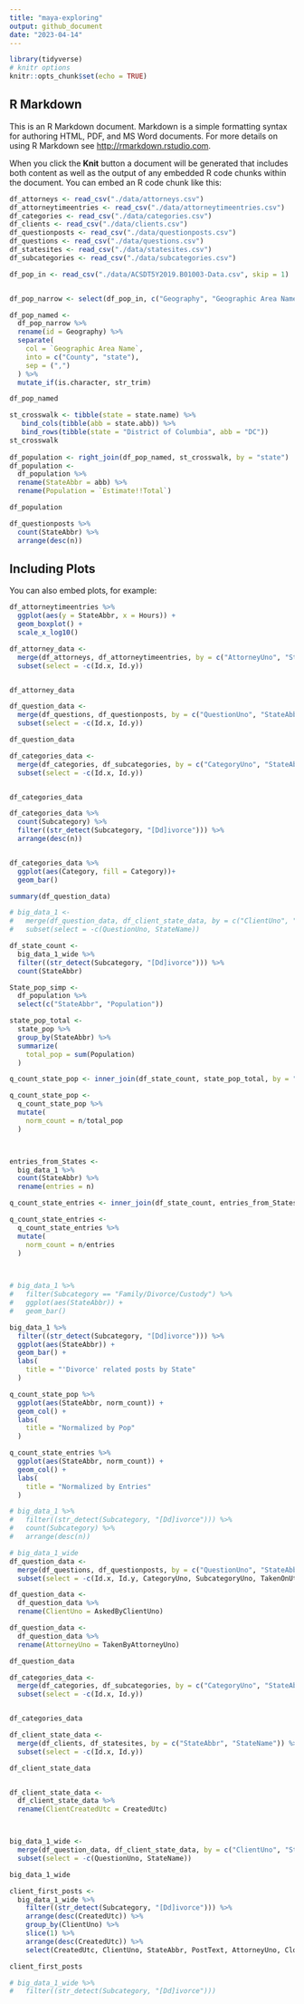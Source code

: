 ---
title: "maya-exploring"
output: github_document
date: "2023-04-14"
---

```{r setup, include=FALSE}
library(tidyverse)
# knitr options
knitr::opts_chunk$set(echo = TRUE)
```

## R Markdown

This is an R Markdown document. Markdown is a simple formatting syntax for authoring HTML, PDF, and MS Word documents. For more details on using R Markdown see <http://rmarkdown.rstudio.com>.

When you click the **Knit** button a document will be generated that includes both content as well as the output of any embedded R code chunks within the document. You can embed an R code chunk like this:

```{r read-data}
df_attorneys <- read_csv("./data/attorneys.csv")
df_attorneytimeentries <- read_csv("./data/attorneytimeentries.csv")
df_categories <- read_csv("./data/categories.csv")
df_clients <- read_csv("./data/clients.csv")
df_questionposts <- read_csv("./data/questionposts.csv")
df_questions <- read_csv("./data/questions.csv")
df_statesites <- read_csv("./data/statesites.csv")
df_subcategories <- read_csv("./data/subcategories.csv")
```
```{r}

df_pop_in <- read_csv("./data/ACSDT5Y2019.B01003-Data.csv", skip = 1)


df_pop_narrow <- select(df_pop_in, c("Geography", "Geographic Area Name", "Estimate!!Total"))

df_pop_named <-
  df_pop_narrow %>% 
  rename(id = Geography) %>% 
  separate(
    col = `Geographic Area Name`,
    into = c("County", "state"),
    sep = (",") 
  ) %>%
  mutate_if(is.character, str_trim)

df_pop_named

st_crosswalk <- tibble(state = state.name) %>%
   bind_cols(tibble(abb = state.abb)) %>% 
   bind_rows(tibble(state = "District of Columbia", abb = "DC"))
st_crosswalk
 
df_population <- right_join(df_pop_named, st_crosswalk, by = "state")
df_population <-
  df_population %>%
  rename(StateAbbr = abb) %>%
  rename(Population = `Estimate!!Total`)

df_population
```


```{r}
df_questionposts %>% 
  count(StateAbbr) %>% 
  arrange(desc(n))
```

## Including Plots

You can also embed plots, for example:

```{r pressure, echo=FALSE}
df_attorneytimeentries %>%
  ggplot(aes(y = StateAbbr, x = Hours)) +
  geom_boxplot() + 
  scale_x_log10()
```

```{r}
df_attorney_data <-
  merge(df_attorneys, df_attorneytimeentries, by = c("AttorneyUno", "StateAbbr")) %>%
  subset(select = -c(Id.x, Id.y))


df_attorney_data
```

```{r}
df_question_data <-
  merge(df_questions, df_questionposts, by = c("QuestionUno", "StateAbbr")) %>%
  subset(select = -c(Id.x, Id.y))

df_question_data
```

```{r}
df_categories_data <-
  merge(df_categories, df_subcategories, by = c("CategoryUno", "StateAbbr")) %>%
  subset(select = -c(Id.x, Id.y))


df_categories_data
```

```{r}
df_categories_data %>% 
  count(Subcategory) %>%
  filter((str_detect(Subcategory, "[Dd]ivorce"))) %>% 
  arrange(desc(n))


df_categories_data %>%
  ggplot(aes(Category, fill = Category))+
  geom_bar()

summary(df_question_data)

```

```{r}
# big_data_1 <-
#   merge(df_question_data, df_client_state_data, by = c("ClientUno", "StateAbbr")) %>%
#   subset(select = -c(QuestionUno, StateName))
```


```{r}
df_state_count <-
  big_data_1_wide %>% 
  filter((str_detect(Subcategory, "[Dd]ivorce"))) %>%
  count(StateAbbr)

State_pop_simp <-
  df_population %>% 
  select(c("StateAbbr", "Population"))

state_pop_total <- 
  state_pop %>%
  group_by(StateAbbr) %>%
  summarize(
    total_pop = sum(Population)
  )

q_count_state_pop <- inner_join(df_state_count, state_pop_total, by = "StateAbbr")

q_count_state_pop <-
  q_count_state_pop %>% 
  mutate(
    norm_count = n/total_pop
  )



entries_from_States <-
  big_data_1 %>% 
  count(StateAbbr) %>% 
  rename(entries = n)

q_count_state_entries <- inner_join(df_state_count, entries_from_States, by = "StateAbbr")

q_count_state_entries <-
  q_count_state_entries %>%
  mutate(
    norm_count = n/entries
  )
  


# big_data_1 %>% 
#   filter(Subcategory == "Family/Divorce/Custody") %>% 
#   ggplot(aes(StateAbbr)) +
#   geom_bar()

big_data_1 %>%
  filter((str_detect(Subcategory, "[Dd]ivorce"))) %>%
  ggplot(aes(StateAbbr)) +
  geom_bar() +
  labs(
    title = "'Divorce' related posts by State"
  )

q_count_state_pop %>% 
  ggplot(aes(StateAbbr, norm_count)) +
  geom_col() +
  labs(
    title = "Normalized by Pop"
  )

q_count_state_entries %>% 
  ggplot(aes(StateAbbr, norm_count)) +
  geom_col() +
  labs(
    title = "Normalized by Entries"
  )

# big_data_1 %>% 
#   filter((str_detect(Subcategory, "[Dd]ivorce"))) %>% 
#   count(Subcategory) %>% 
#   arrange(desc(n))
```
```{r}
# big_data_1_wide
df_question_data <-
  merge(df_questions, df_questionposts, by = c("QuestionUno", "StateAbbr")) %>%
  subset(select = -c(Id.x, Id.y, CategoryUno, SubcategoryUno, TakenOnUtc, ClosedOnUtc, LegalDeadline))

df_question_data <-
  df_question_data %>%
  rename(ClientUno = AskedByClientUno)

df_question_data <-
  df_question_data %>%
  rename(AttorneyUno = TakenByAttorneyUno)

df_question_data

df_categories_data <-
  merge(df_categories, df_subcategories, by = c("CategoryUno", "StateAbbr")) %>%
  subset(select = -c(Id.x, Id.y))


df_categories_data

df_client_state_data <-
  merge(df_clients, df_statesites, by = c("StateAbbr", "StateName")) %>%
  subset(select = -c(Id.x, Id.y))

df_client_state_data


df_client_state_data <-
  df_client_state_data %>%
  rename(ClientCreatedUtc = CreatedUtc)



big_data_1_wide <-
  merge(df_question_data, df_client_state_data, by = c("ClientUno", "StateAbbr")) %>%
  subset(select = -c(QuestionUno, StateName))

big_data_1_wide
```



```{r}

client_first_posts <-
  big_data_1_wide %>%
    filter((str_detect(Subcategory, "[Dd]ivorce"))) %>%
    arrange(desc(CreatedUtc)) %>%
    group_by(ClientUno) %>%
    slice(1) %>%
    arrange(desc(CreatedUtc)) %>%
    select(CreatedUtc, ClientUno, StateAbbr, PostText, AttorneyUno, ClosedByAttorneyUno)

client_first_posts

# big_data_1_wide %>%  
#   filter((str_detect(Subcategory, "[Dd]ivorce")))
```

